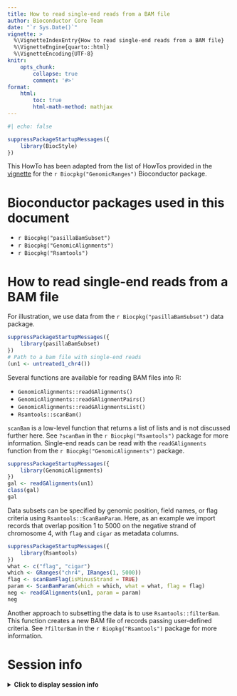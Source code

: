 ```yaml
---
title: How to read single-end reads from a BAM file
author: Bioconductor Core Team
date: "`r Sys.Date()`"
vignette: >
  %\VignetteIndexEntry{How to read single-end reads from a BAM file}
  %\VignetteEngine{quarto::html}
  %\VignetteEncoding{UTF-8}
knitr:
    opts_chunk: 
        collapse: true
        comment: '#>'
format:
    html:
        toc: true
        html-math-method: mathjax
---
```


```r
#| echo: false

suppressPackageStartupMessages({
    library(BiocStyle)
})
```

This HowTo has been adapted from the list of HowTos provided in the 
[vignette](https://bioconductor.org/packages/release/bioc/vignettes/GenomicRanges/inst/doc/GenomicRangesHOWTOs.pdf)
for the `r Biocpkg("GenomicRanges")` Bioconductor package. 

# Bioconductor packages used in this document

* `r Biocpkg("pasillaBamSubset")`
* `r Biocpkg("GenomicAlignments")`
* `r Biocpkg("Rsamtools")`

# How to read single-end reads from a BAM file

For illustration, we use data from the `r Biocpkg("pasillaBamSubset")` data 
package.

```r
suppressPackageStartupMessages({
    library(pasillaBamSubset)
})
# Path to a bam file with single-end reads
(un1 <- untreated1_chr4())
```

Several functions are available for reading BAM files into R:

* `GenomicAlignments::readGAlignments()`
* `GenomicAlignments::readGAlignmentPairs()`
* `GenomicAlignments::readGAlignmentsList()`
* `Rsamtools::scanBam()`

`scanBam` is a low-level function that returns a list of lists and is not 
discussed further here. See `?scanBam` in the `r Biocpkg("Rsamtools")` package 
for more information. Single-end reads can be read with the `readGAlignments` 
function from the `r Biocpkg("GenomicAlignments")` package.

```r
suppressPackageStartupMessages({
    library(GenomicAlignments)
})
gal <- readGAlignments(un1)
class(gal)
gal
```

Data subsets can be specified by genomic position, field names, or flag 
criteria using `Rsamtools::ScanBamParam`. Here, as an example we import records 
that overlap position 1 to 5000 on the negative strand of chromosome 4, with 
`flag` and `cigar` as metadata columns.

```r
suppressPackageStartupMessages({
    library(Rsamtools)
})
what <- c("flag", "cigar")
which <- GRanges("chr4", IRanges(1, 5000))
flag <- scanBamFlag(isMinusStrand = TRUE)
param <- ScanBamParam(which = which, what = what, flag = flag)
neg <- readGAlignments(un1, param = param)
neg
```

Another approach to subsetting the data is to use `Rsamtools::filterBam`. 
This function creates a new BAM file of records passing user-defined criteria. 
See `?filterBam` in the `r Biopkg("Rsamtools")` package for more information.

# Session info

<details>
<summary><b>
Click to display session info
</b></summary>
```r
sessionInfo()
```
</details>

